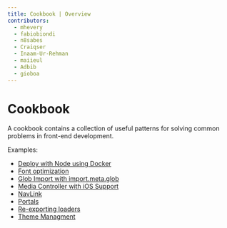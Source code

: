 ```yaml
---
title: Cookbook | Overview
contributors:
  - mhevery
  - fabiobiondi
  - n8sabes
  - Craiqser
  - Inaam-Ur-Rehman
  - maiieul
  - Adbib
  - gioboa
---
```


# Cookbook

A cookbook contains a collection of useful patterns for solving common problems in front-end development.

Examples:
- [Deploy with Node using Docker](./node-docker-deploy)
- [Font optimization](./fonts)
- [Glob Import with import.meta.glob](./glob-import/)
- [Media Controller with iOS Support](./mediaController/)
- [NavLink](./nav-link/)
- [Portals](./portals/)
- [Re-exporting loaders](./re-exporting-loaders/)
- [Theme Managment](./theme-management/)
